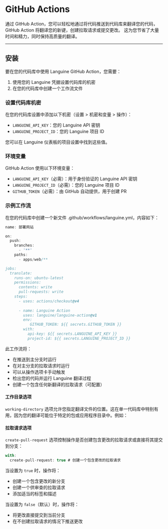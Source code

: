 # GitHub Actions

通过 GitHub Action，您可以轻松地通过将代码推送到代码库来翻译您的代码，GitHub Action 将翻译您的新键，创建拉取请求或提交更改。
这为您节省了大量时间和精力，同时保持高质量的翻译。

---

## 安装

要在您的代码库中使用 Languine GitHub Action，您需要：

1. 使用您的 Languine 凭据设置代码库的机密
2. 在您的代码库中创建一个工作流文件

### 设置代码库机密

在您的代码库设置中添加以下机密（设置 > 机密和变量 > 操作）：

- `LANGUINE_API_KEY`：您的 Languine API 密钥
- `LANGUINE_PROJECT_ID`：您的 Languine 项目 ID

您可以在 Languine 仪表板的项目设置中找到这些值。



### 环境变量

GitHub Action 使用以下环境变量：
- `LANGUINE_API_KEY`（必需）：用于身份验证的 Languine API 密钥
- `LANGUINE_PROJECT_ID`（必需）：您的 Languine 项目 ID 
- `GITHUB_TOKEN`（必需）：由 GitHub 自动提供，用于创建 PR

### 示例工作流

在您的代码库中创建一个新文件 .github/workflows/languine.yml，内容如下：

```ts title=".github/workflows/release.yml"
name: 部署网站

on:
  push:
    branches:
      - '**'
    paths:
      - apps/web/**

jobs:
  translate:
    runs-on: ubuntu-latest
    permissions:
      contents: write
      pull-requests: write
    steps:
      - uses: actions/checkout@v4
      
      - name: Languine Action
        uses: languine/languine-action@v1
        env:
           GITHUB_TOKEN: ${{ secrets.GITHUB_TOKEN }}
        with:
          api-key: ${{ secrets.LANGUINE_API_KEY }}
          project-id: ${{ secrets.LANGUINE_PROJECT_ID }}
```
 
 此工作流将：
- 在推送到主分支时运行
- 在对主分支的拉取请求时运行
- 可以从操作选项卡手动触发
- 检出您的代码并运行 Languine 翻译过程
- 创建一个包含任何新翻译的拉取请求（可配置）

#### 工作目录选项

`working-directory` 选项允许您指定翻译文件的位置。这在单一代码库中特别有用，因为您的翻译可能位于特定的包或应用程序目录中。例如：

#### 拉取请求选项

`create-pull-request` 选项控制操作是否创建包含更改的拉取请求或直接将其提交到分支：

```typescript title=".github/workflows/languine.yml"
with:
  create-pull-request: true # 创建一个包含更改的拉取请求
```

当设置为 `true` 时，操作将：
- 创建一个包含更改的新分支
- 创建一个供审查的拉取请求
- 添加适当的标签和描述

当设置为 `false`（默认）时，操作将：
- 将更改直接提交到当前分支
- 在不创建拉取请求的情况下推送更改